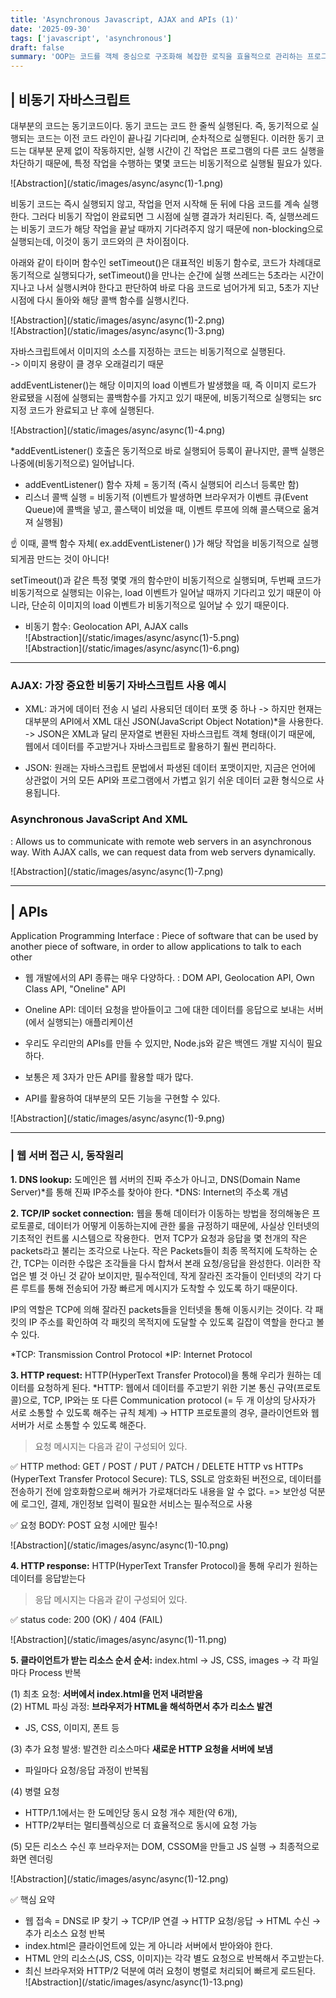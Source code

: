 ```yaml
---
title: 'Asynchronous Javascript, AJAX and APIs (1)'
date: '2025-09-30'
tags: ['javascript', 'asynchronous']
draft: false
summary: 'OOP는 코드를 객체 중심으로 구조화해 복잡한 로직을 효율적으로 관리하는 프로그래밍 패러다임이다. 객체는 데이터(속성)와 메서드를 하나의 블록으로 묶어 서로 상호작용하며, 이를 통해 유지보수성과 재사용성을 높인다. OOP의 4대 핵심 원리는 추상화(Abstraction), 캡슐화(Encapsulation), 상속(Inheritance), 다형성(Polymorphism) 으로, 불필요한 세부사항을 숨기고, 데이터 보호 및 코드 재사용을 가능하게 한다.'
---
```


## | 비동기 자바스크립트

대부분의 코드는 동기코드이다. 동기 코드는 코드 한 줄씩 실행된다.
즉, 동기적으로 실행되는 코드는 이전 코드 라인이 끝나길 기다리며, 순차적으로 실행된다.
이러한 동기 코드는 대부분 문제 없이 작동하지만, 실행 시간이 긴 작업은 프로그램의 다른 코드 실행을 차단하기 때문에, 특정 작업을 수행하는 몇몇 코드는 비동기적으로 실행될 필요가 있다.

<div className="my-1 w-full overflow-hidden px-2 xl:my-1 xl:w-full xl:px-2">
  ![Abstraction](/static/images/async/async(1)-1.png)
</div>

비동기 코드는 즉시 실행되지 않고, 작업을 먼저 시작해 둔 뒤에 다음 코드를 계속 실행한다. 그러다 비동기 작업이 완료되면 그 시점에 실행 결과가 처리된다. 즉, 실행쓰레드는 비동기 코드가 해당 작업을 끝날 때까지 기다려주지 않기 때문에 non-blocking으로 실행되는데, 이것이 동기 코드와의 큰 차이점이다.

아래와 같이 타이머 함수인 setTimeout()은 대표적인 비동기 함수로, 코드가 차례대로 동기적으로 실행되다가, setTimeout()을 만나는 순간에 실행 쓰레드는 5초라는 시간이 지나고 나서 실행시켜야 한다고 판단하여 바로 다음 코드로 넘어가게 되고, 5초가 지난 시점에 다시 돌아와 해당 콜백 함수를 실행시킨다.

<div className="my-1 w-full overflow-hidden px-2 xl:my-1 xl:w-full xl:px-2">
  ![Abstraction](/static/images/async/async(1)-2.png)
</div>
<div className="my-1 w-full overflow-hidden px-2 xl:my-1 xl:w-full xl:px-2">
  ![Abstraction](/static/images/async/async(1)-3.png)
</div>

자바스크립트에서 이미지의 소스를 지정하는 코드는 비동기적으로 실행된다.  
-> 이미지 용량이 클 경우 오래걸리기 때문

addEventListener()는 해당 이미지의 load 이벤트가 발생했을 때, 즉 이미지 로드가 완료됐을 시점에 실행되는 콜백함수를 가지고 있기 때문에, 비동기적으로 실행되는 src 지정 코드가 완료되고 난 후에 실행된다.

<div className="my-1 w-full overflow-hidden px-2 xl:my-1 xl:w-full xl:px-2">
  ![Abstraction](/static/images/async/async(1)-4.png)
</div>

\*addEventListener() 호출은 동기적으로 바로 실행되어 등록이 끝나지만, 콜백 실행은 나중에(비동기적으로) 일어납니다.

- addEventListener() 함수 자체 = 동기적 (즉시 실행되어 리스너 등록만 함)
- 리스너 콜백 실행 = 비동기적 (이벤트가 발생하면 브라우저가 이벤트 큐(Event Queue)에 콜백을 넣고, 콜스택이 비었을 때, 이벤트 루프에 의해 콜스택으로 옮겨져 실행됨)

​☝️ 이때, 콜백 함수 자체( ex.addEventListener() )가 해당 작업을 비동기적으로 실행되게끔 만드는 것이 아니다!

setTimeout()과 같은 특정 몇몇 개의 함수만이 비동기적으로 실행되며, 두번째 코드가 비동기적으로 실행되는 이유는, load 이벤트가 일어날 때까지 기다리고 있기 때문이 아니라, 단순히 이미지의 load 이벤트가 비동기적으로 일어날 수 있기 때문이다.

- 비동기 함수: Geolocation API, AJAX calls
  <div className="-mx-2 flex flex-wrap overflow-hidden xl:-mx-2">
    <div className="my-1 w-full overflow-hidden px-2 xl:my-1 xl:w-full xl:px-2">
      ![Abstraction](/static/images/async/async(1)-5.png)
    </div>
    <div className="my-1 w-full overflow-hidden px-2 xl:my-1 xl:w-full xl:px-2">
      ![Abstraction](/static/images/async/async(1)-6.png)
    </div>
  </div>

---

### AJAX: 가장 중요한 비동기 자바스크립트 사용 예시

- XML: 과거에 데이터 전송 시 널리 사용되던 데이터 포맷 중 하나
  -> 하지만 현재는 대부분의 API에서 XML 대신 JSON​(JavaScript Object Notation)\*을 사용한다.
  -> JSON은 XML과 달리 문자열로 변환된 자바스크립트 객체 형태(이기 때문에, 웹에서 데이터를 주고받거나 자바스크립트로 활용하기 훨씬 편리하다.

- JSON: 원래는 자바스크립트 문법에서 파생된 데이터 포맷이지만, 지금은 언어에 상관없이 거의 모든 API와 프로그램에서 가볍고 읽기 쉬운 데이터 교환 형식으로 사용됩니다.

### Asynchronous JavaScript And XML

: Allows us to communicate with remote web servers in an asynchronous way.
With AJAX calls, we can request data from web servers dynamically.

<div className="my-1 w-full overflow-hidden px-2 xl:my-1 xl:w-full xl:px-2">
  ![Abstraction](/static/images/async/async(1)-7.png)
</div>

---

## | APIs

Application Programming Interface
: Piece of software that can be used by another piece of software, in order to allow applications to talk to each other

- 웹 개발에서의 API 종류는 매우 다양하다.
  : DOM API, Geolocation API, Own Class API, "Oneline" API

- Oneline API: 데이터 요청을 받아들이고 그에 대한 데이터를 응답으로 보내는 서버(에서 실행되는) 애플리케이션
- 우리도 우리만의 APIs를 만들 수 있지만, Node.js와 같은 백엔드 개발 지식이 필요하다.
- 보통은 제 3자가 만든 API를 활용할 때가 많다.
- API를 활용하여 대부분의 모든 기능을 구현할 수 있다.

<div className="my-1 w-full overflow-hidden px-2 xl:my-1 xl:w-full xl:px-2">
  ![Abstraction](/static/images/async/async(1)-9.png)
</div>

---

### | 웹 서버 접근 시, 동작원리

**1. ​DNS lookup:** 도메인은 웹 서버의 진짜 주소가 아니고, DNS(Domain Name Server)\*를 통해 진짜 IP주소를 찾아야 한다.
\*DNS: Internet의 주소록 개념

**2. TCP/IP socket connection:**​ 웹을 통해 데이터가 이동하는 방법을 정의해놓은 프로토콜로, 데이터가 어떻게 이동하는지에 관한 룰을 규정하기 때문에, 사실상 인터넷의 기초적인 컨트롤 시스템으로 작용한다.
​
먼저 TCP가 요청과 응답을 몇 천개의 작은 packets라고 불리는 조각으로 나눈다.
작은 Packets들이 최종 목적지에 도착하는 순간, TCP는 이러한 수많은 조각들을 다시 합쳐서 본래 요청/응답을 완성한다. 이러한 작업은 별 것 아닌 것 같아 보이지만, 필수적인데, 작게 잘라진 조각들이 인터넷의 각기 다른 루트를 통해 전송되어 가장 빠르게 메시지가 도착할 수 있도록 하기 때문이다.

IP의 역할은 TCP에 의해 잘라진 packets들을 인터넷을 통해 이동시키는 것이다. 각 패킷의 IP 주소를 확인하여 각 패킷의 목적지에 도달할 수 있도록 길잡이 역할을 한다고 볼 수 있다.

\*TCP: Transmission Control Protocol
\*IP: Internet Protocol

**3. HTTP request:** HTTP(HyperText Transfer Protocol)을 통해 우리가 원하는 데이터를 요청하게 된다.
\*HTTP: 웹에서 데이터를 주고받기 위한 기본 통신 규약(프로토콜)으로, TCP, IP와는 또 다른 Communication protocol (= 두 개 이상의 당사자가 서로 소통할 수 있도록 해주는 규칙 체계)
-> HTTP 프로토콜의 경우, 클라이언트와 웹 서버가 서로 소통할 수 있도록 해준다.

> 요청 메시지는 다음과 같이 구성되어 있다.

✅ HTTP method: GET / POST / PUT / PATCH / DELETE
HTTP vs HTTPs (HyperText Transfer Protocol Secure): TLS, SSL로 암호화된 버전으로, 데이터를 전송하기 전에 암호화함으로써 해커가 가로채더라도 내용을 알 수 없다. => 보안성 덕분에 로그인, 결제, 개인정보 입력이 필요한 서비스는 필수적으로 사용

✅ 요청 BODY: POST 요청 시에만 필수!

<div className="my-1 w-full overflow-hidden px-2 xl:my-1 xl:w-full xl:px-2">
  ![Abstraction](/static/images/async/async(1)-10.png)
</div>

**4. HTTP response:** HTTP(HyperText Transfer Protocol)을 통해 우리가 원하는 데이터를 응답받는다

> 응답 메시지는 다음과 같이 구성되어 있다.

✅ status code: 200 (OK) / 404 (FAIL)

<div className="my-1 w-full overflow-hidden px-2 xl:my-1 xl:w-full xl:px-2">
  ![Abstraction](/static/images/async/async(1)-11.png)
</div>

**5. 클라이언트가 받는 리소스 순서 순서:** index.html -> JS, CSS, images -> 각 파일마다 Process 반복

(1) 최초 요청: **​서버에서 index.html을 먼저 내려받음**  
(2) HTML 파싱 과정: **브라우저가 HTML을 해석하면서 추가 리소스 발견**

- JS, CSS, 이미지, 폰트 등

(3) 추가 요청 발생: 발견한 리소스마다 **새로운 HTTP 요청을 서버에 보냄​**

- 파일마다 요청/응답 과정이 반복됨

(4) 병렬 요청

- HTTP/1.1에서는 한 도메인당 동시 요청 개수 제한(약 6개),
- HTTP/2부터는 멀티플렉싱으로 더 효율적으로 동시에 요청 가능

(5) 모든 리소스 수신 후 브라우저는 DOM, CSSOM을 만들고 JS 실행 → 최종적으로 화면 렌더링

<div className="my-1 w-full overflow-hidden px-2 xl:my-1 xl:w-full xl:px-2">
  ![Abstraction](/static/images/async/async(1)-12.png)
</div>

✅ 핵심 요약

- 웹 접속 = DNS로 IP 찾기 → TCP/IP 연결 → HTTP 요청/응답 → HTML 수신 → 추가 리소스 요청 반복
- index.html은 클라이언트에 있는 게 아니라 서버에서 받아와야 한다.
- HTML 안의 리소스(JS, CSS, 이미지)는 각각 별도 요청으로 반복해서 주고받는다.
- 최신 브라우저와 HTTP/2 덕분에 여러 요청이 병렬로 처리되어 빠르게 로드된다.
  <div className="my-1 w-full overflow-hidden px-2 xl:my-1 xl:w-full xl:px-2">
    ![Abstraction](/static/images/async/async(1)-13.png)
  </div>

